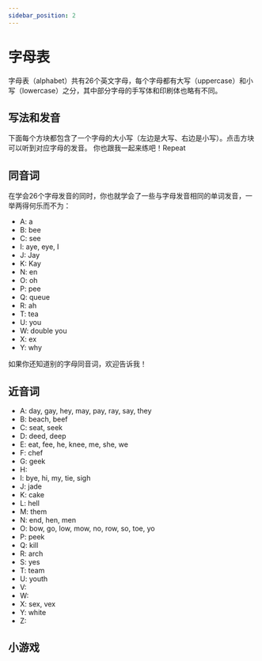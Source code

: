 ```yaml
---
sidebar_position: 2
---
```


# 字母表
字母表（alphabet）共有26个英文字母，每个字母都有大写（uppercase）和小写（lowercase）之分，其中部分字母的手写体和印刷体也略有不同。

## 写法和发音
下面每个方块都包含了一个字母的大小写（左边是大写、右边是小写）。点击方块可以听到对应字母的发音。
<alphabet sound="true" />
你也跟我一起来练吧！<player src="/audio/alphabet/Just.mp3">Repeat</player>

## 同音词
在学会26个字母发音的同时，你也就学会了一些与字母发音相同的单词发音，一举两得何乐而不为：
* A: a
* B: bee
* C: see
* I: aye, eye, I
* J: Jay
* K: Kay
* N: en
* O: oh
* P: pee
* Q: queue
* R: ah
* T: tea
* U: you
* W: double you
* X: ex
* Y: why

如果你还知道别的字母同音词，欢迎告诉我！

## 近音词
* A: day, gay, hey, may, pay, ray, say, they
* B: beach, beef
* C: seat, seek
* D: deed, deep
* E: eat, fee, he, knee, me, she, we
* F: chef
* G: geek
* H:
* I: bye, hi, my, tie, sigh
* J: jade
* K: cake
* L: hell
* M: them
* N: end, hen, men
* O: bow, go, low, mow, no, row, so, toe, yo
* P: peek
* Q: kill
* R: arch
* S: yes
* T: team
* U: youth
* V:
* W:
* X: sex, vex
* Y: white
* Z:

## 小游戏
<pangram />
